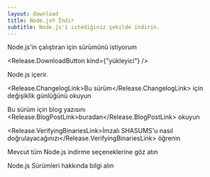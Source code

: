 ```yaml
---
layout: download
title: Node.js® İndir
subtitle: Node.js'i istediğiniz şekilde indirin.
---
```


<section>
Node.js'in <Release.BitnessDropdown /> çalıştıran <Release.OperatingSystemDropdown exclude={["LINUX", "AIX"]} /> için <Release.VersionDropdown /> sürümünü istiyorum

<Release.DownloadButton kind={"yükleyici"} />
</section>

<section>
Node.js <Release.NpmLink /> içerir.

<Release.ChangelogLink>Bu sürüm</Release.ChangelogLink> için değişiklik günlüğünü okuyun

Bu sürüm için blog yazısını <Release.BlogPostLink>buradan</Release.BlogPostLink> okuyun

<Release.VerifyingBinariesLink>İmzalı SHASUMS'u nasıl doğrulayacağınızı</Release.VerifyingBinariesLink> öğrenin

Mevcut tüm Node.js <LinkWithArrow href="https://nodejs.org/dist/">indirme seçeneklerine </LinkWithArrow> göz atın

<LinkWithArrow href="about/previous-releases">Node.js Sürümleri</LinkWithArrow> hakkında bilgi alın
</section>
